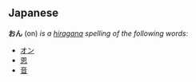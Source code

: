 ==Japanese==
'''おん''' (on) ''is a [[hiragana]] spelling of the following words:''
* [[オン]]
* [[恩]]
* [[音]]